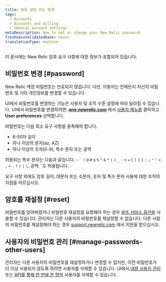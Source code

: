 ```yaml
---
title: 암호 설정 또는 변경
tags:
  - Accounts
  - Accounts and billing
  - General account settings
metaDescription: How to set or change your New Relic password.
freshnessValidatedDate: never
translationType: machine
---
```


이 문서에는 New Relic 암호 요구 사항에 대한 정보가 포함되어 있습니다.

## 비밀번호 변경 [#password]

New Relic 계정 비밀번호는 만료되지 않습니다. 다만, 이용자는 언제든지 자신의 비밀번호 및 기타 개인정보를 변경할 수 있습니다.

UI에서 비밀번호를 변경하는 기능은 사용자 및 조직 수준 설정에 따라 달라질 수 있습니다. UI에서 비밀번호를 변경하려면: <DNT>**[one.newrelic.com](https://one.newrelic.com)**</DNT> 에서 [사용자 메뉴를](/docs/accounts/accounts-billing/general-account-settings/intro-account-settings) 클릭하고 <DNT>**User preferences**</DNT> 선택합니다.

비밀번호는 다음 최소 요구 사항을 충족해야 합니다.

* 8-50자 길이
* 하나 이상의 문자(az, AZ)
* 하나 이상의 숫자(0-9), 특수 문자 또는 공백

허용되는 특수 문자는 다음과 같습니다. `~` `` ` `` `!` `@` `#` `$` `%` `^` `&` `*` `(` `)` `_` `-` `+` `=` `{` `[` `}` `]` `:` `;` `"` `'` `<` `,` `>` `.` `?` `/` `|` `\`. 공백 \`\`도 허용됩니다.

<Callout variant="important">
  요구 사항 외에도 암호 길이, 대문자 또는 소문자, 숫자 및 특수 문자 사용에 대한 조직의 지침을 따르십시오.
</Callout>

## 암호를 재설정 [#reset]

비밀번호를 잊어버렸거나 비밀번호 재설정을 요청해야 하는 경우 [셀프 서비스 옵션을](/docs/accounts-partnerships/accounts/account-setup/troubleshoot-password-email-address-login-problems#forgot-password) 사용할 수 있습니다. 관리자는 다른 사용자의 비밀번호를 재설정할 수 없습니다. 다른 사람의 비밀번호를 재설정해야 하는 경우 [support.newrelic.com](https://support.newrelic.com) 에서 지원을 받으십시오.

## 사용자의 비밀번호 관리 [#manage-passwords-other-users]

관리자는 다른 사용자의 비밀번호를 재설정하거나 변경할 수 없지만, 이전 비밀번호가 더 이상 사용되지 않도록 하려면 사용자를 삭제할 수 있습니다. UI에서,[대량 사용자 관리](/docs/accounts/original-accounts-billing/original-users-roles/users-roles-original-user-model/#bulk) 또는 [API를](/docs/apis/nerdgraph/examples/nerdgraph-manage-users/#delete-users) [통해 한 번에 한 명씩](/docs/accounts/original-accounts-billing/original-users-roles/users-roles-original-user-model/#deleting) 사용자를 삭제할 수 있습니다.
